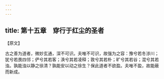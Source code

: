 ```yaml
---
---
---
```

title: 第十五章　穿行于红尘的圣者
---




【原文】

古之善为道者，微妙玄通，深不可识。夫唯不可识，故强为之容：豫兮若冬涉川；犹兮若畏四邻；俨兮其若客；涣兮其若凌释；敦兮其若朴；旷兮其若谷；混兮其若浊。孰能浊以静之徐清？孰能安以动之徐生？保此道者不欲盈。夫唯不盈，故能蔽而新成。